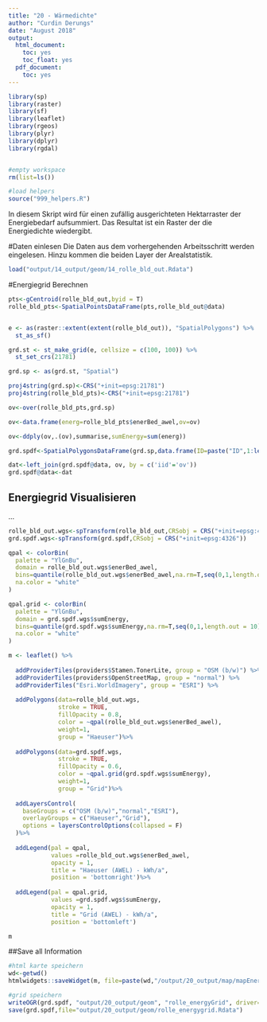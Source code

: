 ```yaml
---
title: "20 - Wärmedichte"
author: "Curdin Derungs"
date: "August 2018"
output:
  html_document:
    toc: yes
    toc_float: yes
  pdf_document:
    toc: yes
---
```


```r
library(sp)
library(raster)
library(sf)
library(leaflet)
library(rgeos)
library(plyr)
library(dplyr)
library(rgdal)


#empty workspace
rm(list=ls())

#load helpers
source("999_helpers.R")
```

In diesem Skript wird für einen zufällig ausgerichteten Hektarraster der Energiebedarf aufsummiert. Das Resultat ist ein Raster der die Energiedichte wiedergibt.

#Daten einlesen
Die Daten aus dem vorhergehenden Arbeitsschritt werden eingelesen. Hinzu kommen die beiden Layer der Arealstatistik.
```r
load("output/14_output/geom/14_rolle_bld_out.Rdata")
```

#Energiegrid Berechnen
```r

pts<-gCentroid(rolle_bld_out,byid = T)
rolle_bld_pts<-SpatialPointsDataFrame(pts,rolle_bld_out@data)


e <- as(raster::extent(extent(rolle_bld_out)), "SpatialPolygons") %>% 
  st_as_sf()

grd.st <- st_make_grid(e, cellsize = c(100, 100)) %>%
  st_set_crs(21781)

grd.sp <- as(grd.st, "Spatial")

proj4string(grd.sp)<-CRS("+init=epsg:21781")
proj4string(rolle_bld_pts)<-CRS("+init=epsg:21781")

ov<-over(rolle_bld_pts,grd.sp)

ov<-data.frame(energ=rolle_bld_pts$enerBed_awel,ov=ov)

ov<-ddply(ov,.(ov),summarise,sumEnergy=sum(energ))

grd.spdf<-SpatialPolygonsDataFrame(grd.sp,data.frame(ID=paste("ID",1:length(grd.sp),sep=""),iid=1:length(grd.sp)),match.ID = "ID")

dat<-left_join(grd.spdf@data, ov, by = c('iid'='ov'))
grd.spdf@data<-dat
```


## Energiegrid Visualisieren
...
```r
rolle_bld_out.wgs<-spTransform(rolle_bld_out,CRSobj = CRS("+init=epsg:4326"))
grd.spdf.wgs<-spTransform(grd.spdf,CRSobj = CRS("+init=epsg:4326"))

qpal <- colorBin(
  palette = "YlGnBu",
  domain = rolle_bld_out.wgs$enerBed_awel,
  bins=quantile(rolle_bld_out.wgs$enerBed_awel,na.rm=T,seq(0,1,length.out = 10)),
  na.color = "white"
)

qpal.grid <- colorBin(
  palette = "YlGnBu",
  domain = grd.spdf.wgs$sumEnergy,
  bins=quantile(grd.spdf.wgs$sumEnergy,na.rm=T,seq(0,1,length.out = 10)),
  na.color = "white"
)

m <- leaflet() %>%
  
  addProviderTiles(providers$Stamen.TonerLite, group = "OSM (b/w)") %>%
  addProviderTiles(providers$OpenStreetMap, group = "normal") %>%
  addProviderTiles("Esri.WorldImagery", group = "ESRI") %>%
  
  addPolygons(data=rolle_bld_out.wgs,
              stroke = TRUE,
              fillOpacity = 0.8, 
              color = ~qpal(rolle_bld_out.wgs$enerBed_awel),
              weight=1,
              group = "Haeuser")%>%
  
  addPolygons(data=grd.spdf.wgs,
              stroke = TRUE,
              fillOpacity = 0.6, 
              color = ~qpal.grid(grd.spdf.wgs$sumEnergy),
              weight=1,
              group = "Grid")%>%
  
  addLayersControl(
    baseGroups = c("OSM (b/w)","normal","ESRI"),
    overlayGroups = c("Haeuser","Grid"),
    options = layersControlOptions(collapsed = F)
  )%>%
  
  addLegend(pal = qpal, 
            values =rolle_bld_out.wgs$enerBed_awel, 
            opacity = 1,
            title = "Haeuser (AWEL) - kWh/a",
            position = 'bottomright')%>%
  
  addLegend(pal = qpal.grid, 
            values =grd.spdf.wgs$sumEnergy, 
            opacity = 1,
            title = "Grid (AWEL) - kWh/a",
            position = 'bottomleft')

m
```


##Save all Information
```r
#html karte speichern
wd<-getwd()
htmlwidgets::saveWidget(m, file=paste(wd,"/output/20_output/map/mapEnergyGrid.html",sep=""),selfcontained = T)

#grid speichern
writeOGR(grd.spdf, "output/20_output/geom", "rolle_energyGrid", driver="ESRI Shapefile",overwrite_layer = T)
save(grd.spdf,file="output/20_output/geom/rolle_energygrid.Rdata")
```
